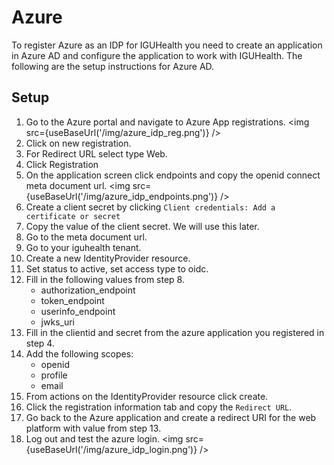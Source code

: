 
# Azure
To register Azure as an IDP for IGUHealth you need to create an application in Azure AD and configure the application to work with IGUHealth.
The following are the setup instructions for Azure AD.
## Setup

1. Go to the Azure portal and navigate to Azure App registrations.
<img src={useBaseUrl('/img/azure_idp_reg.png')} />
2. Click on new registration.
3. For Redirect URL select type Web. 
4. Click Registration
5. On the application screen click endpoints and copy the openid connect meta document url.
<img src={useBaseUrl('/img/azure_idp_endpoints.png')} />
6. Create a client secret by clicking `Client credentials: Add a certificate or secret`
7. Copy the value of the client secret. We will use this later.
8. Go to the meta document url.
9. Go to your iguhealth tenant.
10. Create a new IdentityProvider resource.
11. Set status to active, set access type to oidc.
12. Fill in the following values from step 8.
    * authorization_endpoint
    * token_endpoint
    * userinfo_endpoint
    * jwks_uri 
13. Fill in the clientid and secret from the azure application you registered in step 4.
14. Add the following scopes: 
    * openid 
    * profile 
    * email
15. From actions on the IdentityProvider resource click create.
16. Click the registration information tab and copy the `Redirect URL`.
17. Go back to the Azure application and create a redirect URI for the web platform with value from step 13.
18. Log out and test the azure login.
<img src={useBaseUrl('/img/azure_idp_login.png')} />


